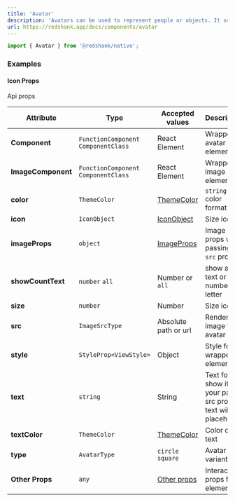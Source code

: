 ```yaml
---
title: 'Avatar'
description: 'Avatars can be used to represent people or objects. It supports images, icons, or letters.'
url: https://redshank.app/docs/components/avatar
---
```


```jsx
import { Avatar } from '@redshank/native';
```
### Examples

<Playground
  id="text-avatar"
  title="Text Avatar"
  description="The basic using text prop"
  code={avatarContent.text}
/>

<Spacer y={2} />

<Playground
  id="color-ans-size"
  title="Color And Size"
  description="The custom color or size avatar"
  code={avatarContent.colorAndSize}
/>

<Spacer y={2} />

<Playground
  id="avatar-type"
  title="Avatar Type"
  description="Change type into circle or square"
  code={avatarContent.type}
/>

<Spacer y={2} />

<Playground
  id="with-image"
  title="With Image"
  description="Avatar render image"
  code={avatarContent.image}
/>

<Spacer y={2} />

<Playground
  id="with-icons"
  title="With Icons"
  description="Show an icon instead of text or image"
  code={avatarContent.icons}
/>

<Spacer y={2} />

<Playground
  id="count-text"
  title="Count Text"
  description="Show quantity letter in Avatar"
  code={avatarContent.countText}
/>

<Spacer y={2} />

<Playground
  id="pressable"
  title="Pressable"
  description="Pressable avatar"
  code={avatarContent.pressable}
/>

<Spacer y={2} />

#### Icon Props
Api props

| Attribute          | Type                                 | Accepted values                           | Description                                                   | Default            |
|--------------------|--------------------------------------|-------------------------------------------|---------------------------------------------------------------|--------------------|
| **Component**      | `FunctionComponent` `ComponentClass` | React Element                             | Wrapper to avatar element                                     | `View` or `Ripple` |
| **ImageComponent** | `FunctionComponent` `ComponentClass` | React Element                             | Wrapper to image element                                      | `ImageRN`          |
| **color**          | `ThemeColor`                         | [ThemeColor](/docs/default-theme)         | `string` color format valid                                   | `getRandomColor`   |
| **icon**           | `IconObject`                         | [IconObject](/docs/components/icon#apis)  | Size icon                                                     | -                  |
| **imageProps**     | `object`                             | [ImageProps](/docs/components/image#apis) | Image props when passing the `src` prop                       | -                  |
| **showCountText**  | `number` `all`                       | Number or `all`                           | show all text or number letter                                | `2`                |
| **size**           | `number`                             | Number                                    | Size icon                                                     | `40`               |
| **src**            | `ImageSrcType`                       | Absolute path or url                      | Render image for avatar                                       | -                  |
| **style**          | `StyleProp<ViewStyle>`               | Object                                    | Style for wrapper element                                     | `-`                |
| **text**           | `string`                             | String                                    | Text for show if your pass src prop, text will be placeholder | `-`                |
| **textColor**      | `ThemeColor`                         | [ThemeColor](/docs/default-theme)         | Color of text                                                 | `white` or `black` |
| **type**           | `AvatarType`                         | `circle` `square`                         | Avatar type variant                                           | `circle`           |
| **Other Props**    | `any`                                | [Other props](#base-properties)           | Interactive props for element                                 | -                  |

<Spacer y={1} />

<BaseProperties />
